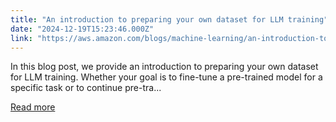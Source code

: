 ```yaml
---
title: "An introduction to preparing your own dataset for LLM training"
date: "2024-12-19T15:23:46.000Z"
link: "https://aws.amazon.com/blogs/machine-learning/an-introduction-to-preparing-your-own-dataset-for-llm-training/"
---
```


In this blog post, we provide an introduction to preparing your own dataset for LLM training. Whether&nbsp;your goal is to fine-tune a pre-trained model for a specific task or&nbsp;to continue pre-tra...

[Read more](https://aws.amazon.com/blogs/machine-learning/an-introduction-to-preparing-your-own-dataset-for-llm-training/)
